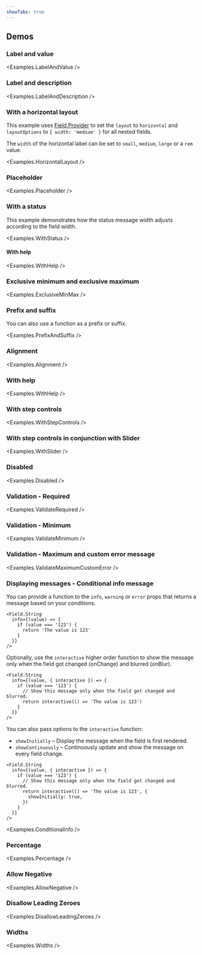 ```yaml
---
showTabs: true
---
```



## Demos

### Label and value

<Examples.LabelAndValue />

### Label and description

<Examples.LabelAndDescription />

### With a horizontal layout

This example uses [Field.Provider](/uilib/extensions/forms/feature-fields/Provider/) to set the `layout` to `horizontal` and `layoutOptions` to `{ width: 'medium' }` for all nested fields.

The `width` of the horizontal label can be set to `small`, `medium`, `large` or a `rem` value.

<Examples.HorizontalLayout />

### Placeholder

<Examples.Placeholder />

### With a status

This example demonstrates how the status message width adjusts according to the field width.

<Examples.WithStatus />

#### With help

<Examples.WithHelp />

### Exclusive minimum and exclusive maximum

<Examples.ExclusiveMinMax />

### Prefix and suffix

You can also use a function as a prefix or suffix.

<Examples.PrefixAndSuffix />

### Alignment

<Examples.Alignment />

### With help

<Examples.WithHelp />

### With step controls

<Examples.WithStepControls />

### With step controls in conjunction with Slider

<Examples.WithSlider />

### Disabled

<Examples.Disabled />

### Validation - Required

<Examples.ValidateRequired />

### Validation - Minimum

<Examples.ValidateMinimum />

### Validation - Maximum and custom error message

<Examples.ValidateMaximumCustomError />

### Displaying messages - Conditional info message

You can provide a function to the `info`, `warning` or `error` props that returns a message based on your conditions.

```tsx
<Field.String
  info={(value) => {
    if (value === '123') {
      return 'The value is 123'
    }
  }}
/>
```

Optionally, use the `interactive` higher order function to show the message only when the field got changed (onChange) and blurred (onBlur).

```tsx
<Field.String
  info={(value, { interactive }) => {
    if (value === '123') {
      // Show this message only when the field got changed and blurred.
      return interactive(() => 'The value is 123')
    }
  }}
/>
```

You can also pass options to the `interactive` function:

- `showInitially` – Display the message when the field is first rendered.
- `showContinuously` – Continuously update and show the message on every field change.

```tsx
<Field.String
  info={(value, { interactive }) => {
    if (value === '123') {
      // Show this message only when the field got changed and blurred.
      return interactive(() => 'The value is 123', {
        showInitially: true,
      })
    }
  }}
/>
```

<Examples.ConditionalInfo />

### Percentage

<Examples.Percentage />

### Allow Negative

<Examples.AllowNegative />

### Disallow Leading Zeroes

<Examples.DisallowLeadingZeroes />

### Widths

<Examples.Widths />

<VisibleWhenVisualTest>
  <Examples.WithStepControlsError />
  <Examples.WithStepControlsDisabled />
</VisibleWhenVisualTest>
